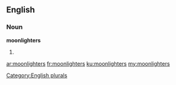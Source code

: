 ==English==

===Noun===
'''moonlighters'''

# {{plural of|moonlighter}}

[[Category:English plurals]]

[[ar:moonlighters]]
[[fr:moonlighters]]
[[ku:moonlighters]]
[[my:moonlighters]]